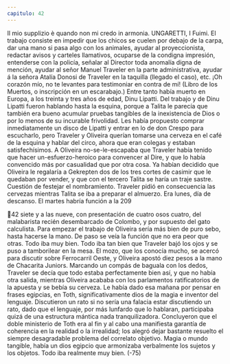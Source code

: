 ```yaml
---
capitulo: 42
---
```


Il mio supplizio
è quando
non mi credo
in armonia.
UNGARETTI, I Fuimi.
El trabajo consiste en impedir que los chicos se cuelen por debajo de la carpa,
dar una mano si pasa algo con los animales, ayudar al proyeccionista, redactar
avisos y carteles llamativos, ocuparse de la condigna impresión, entenderse con
la policía, señalar al Director toda anomalía digna de mención, ayudar al señor
Manuel Traveler en la parte administrativa, ayudar á la señora Atalía Donosi de
Traveler en la taquilla (llegado el caso), etc.
¡Oh corazón mío, no te levantes para
testimoniar en contra de mí!
(Libro de los Muertos, o inscripción en un
escarabajo.)
Entre tanto había muerto en Europa, a los treinta y tres años de edad, Dinu
Lipatti. Del trabajo y de Dinu Lipatti fueron hablando hasta la esquina, porque a
Talita le parecía que también era bueno acumular pruebas tangibles de la
inexistencia de Dios o por lo menos de su incurable frivolidad. Les había
propuesto comprar inmediatamente un disco de Lipatti y entrar en lo de don
Crespo para escucharlo, pero Traveler y Oliveira querían tomarse una cerveza en
el café de la esquina y hablar del circo, ahora que eran colegas y estaban
satisfechísimos. A Oliveira no-se-le-escapaba que Traveler había tenido que
hacer un-esfuerzo-heroico para convencer al Dire, y que lo había convencido más
por casualidad que por otra cosa. Ya habían decidido que Oliveira le regalaría a
Gekrepten dos de los tres cortes de casimir que le quedaban por vender, y que
con el tercero Talita se haría un traje sastre. Cuestión de festejar el
nombramiento. Traveler pidió en consecuencia las cervezas mientras Talita se iba
a preparar el almuerzo. Era lunes, día de descanso. El martes habría función a la
209

42
siete y a las nueve, con presentación de cuatro osos cuatro, del malabarista recién
desembarcado de Colombo, y por supuesto del gato calculista. Para empezar el
trabajo de Oliveira sería más bien de puro sebo, hasta hacerse la mano. De paso
se veía la función que no era peor que otras. Todo iba muy bien.
Todo iba tan bien que Traveler bajó los ojos y se puso a tamborilear en la
mesa. El mozo, que los conocía mucho, se acercó para discutir sobre Ferrocarril
Oeste, y Oliveira apostó diez pesos a la mano de Chacarita Juniors. Marcando un
compás de baguala con los dedos, Traveler se decía que todo estaba
perfectamente bien así, y que no había otra salida, mientras Oliveira acababa con
los parlamentos ratificatorios de la apuesta y se bebía su cerveza. Le había dado
esa mañana por pensar en frases egipcias, en Toth, significativamente dios de la
magia e inventor del lenguaje. Discutieron un rato si no sería una falacia estar
discutiendo un rato, dado que el lenguaje, por más lunfardo que lo hablaran,
participaba quizá de una estructura mántica nada tranquilizadora. Concluyeron
que el doble ministerio de Toth era al fin y al cabo una manifiesta garantía de
coherencia en la realidad o la irrealidad; los alegró dejar bastante resuelto el
siempre desagradable problema del correlato objetivo. Magia o mundo tangible,
había un dios egipcio que armonizaba verbalmente los sujetos y los objetos. Todo
iba realmente muy bien.
(-75)
